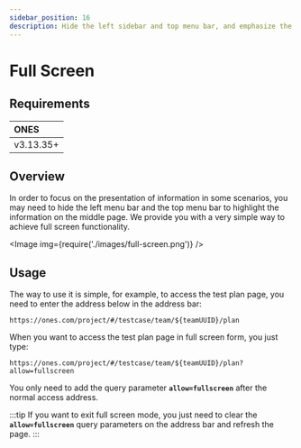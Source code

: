 ```yaml
---
sidebar_position: 16
description: Hide the left sidebar and top menu bar, and emphasize the information on the central page.
---
```


# Full Screen

## Requirements

| ONES      |
| :-------- |
| v3.13.35+ |

## Overview

In order to focus on the presentation of information in some scenarios, you may need to hide the left menu bar and the top menu bar to highlight the information on the middle page. We provide you with a very simple way to achieve full screen functionality.

<Image img={require('./images/full-screen.png')} />

## Usage

The way to use it is simple, for example, to access the test plan page, you need to enter the address below in the address bar:

```shell
https://ones.com/project/#/testcase/team/${teamUUID}/plan
```

When you want to access the test plan page in full screen form, you just type:

```shell
https://ones.com/project/#/testcase/team/${teamUUID}/plan?allow=fullscreen
```

You only need to add the query parameter **`allow=fullscreen`** after the normal access address.

:::tip
If you want to exit full screen mode, you just need to clear the **`allow=fullscreen`** query parameters on the address bar and refresh the page.
:::
